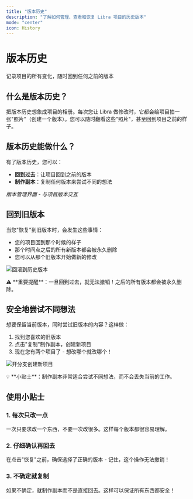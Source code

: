 ```yaml
---
title: "版本历史"
description: "了解如何管理、查看和恢复 Libra 项目的历史版本"
mode: "center"
icon: History
---
```


# 版本历史

记录项目的所有变化，随时回到任何之前的版本

## 什么是版本历史？

把版本历史想象成项目的相册。每次您让 Libra 做修改时，它都会给项目拍一张"照片"（创建一个版本）。您可以随时翻看这些"照片"，甚至回到项目之前的样子。

## 版本历史能做什么？

有了版本历史，您可以：

- **回到过去**：让项目回到之前的版本
- **制作副本**：复制任何版本来尝试不同的想法

*版本管理界面 - 与项目版本交互*

## 回到旧版本

当您"恢复"到旧版本时，会发生这些事情：

- 您的项目回到那个时候的样子
- 那个时间点之后的所有新版本都会被永久删除
- 您可以从那个旧版本开始做新的修改

![回滚到历史版本](/rollback.png)

<Callout type="warn">
⚠️ **重要提醒**：一旦回到过去，就无法撤销！之后的所有版本都会被永久删除。
</Callout>

## 安全地尝试不同想法

想要保留当前版本，同时尝试旧版本的内容？这样做：

1. 找到您喜欢的旧版本
2. 点击"复制"制作副本，创建新项目
3. 现在您有两个项目了 - 想改哪个就改哪个！

![开分支创建新项目](/fork.png)

<Callout type="info">
💡 **小贴士**：制作副本非常适合尝试不同想法，而不会丢失当前的工作。
</Callout>

## 使用小贴士

### 1. 每次只改一点

一次只要求改一个东西，不要一次改很多。这样每个版本都很容易理解。

### 2. 仔细确认再回去

在点击"恢复"之前，确保选择了正确的版本 - 记住，这个操作无法撤销！

### 3. 不确定就复制

如果不确定，就制作副本而不是直接回去。这样可以保证所有东西都安全！
